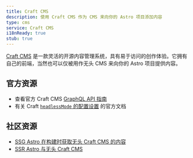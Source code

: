 ```yaml
---
title: Craft CMS
description: 使用 Craft CMS 作为 CMS 来向你的 Astro 项目添加内容
type: cms
service: Craft CMS
i18nReady: true
stub: true
---
```


[Craft CMS](https://craftcms.com/) 是一款灵活的开源内容管理系统，具有易于访问的创作体验。它拥有自己的前端，当然也可以仅被用作无头 CMS 来向你的 Astro 项目提供内容。

## 官方资源

- 查看官方 Craft CMS [GraphQL API 指南](https://craftcms.com/docs/5.x/development/graphql.html)
- 有关 Craft [`headlessMode` 的配置设置](https://craftcms.com/docs/5.x/reference/config/general.html#headlessmode) 的官方文档

## 社区资源

- [SSG Astro 在构建时获取无头 Craft CMS 的内容](https://www.olets.dev/posts/ssg-astro-with-headless-craft-cms-content-fetched-at-build-time/)
- [SSR Astro 与无头 Craft CMS](https://www.olets.dev/posts/ssr-astro-with-headless-craft-cms/)
